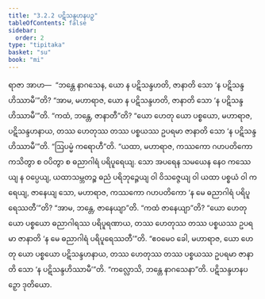 ```yaml
---
title: "3.2.2 ပဋိသန္ဒဟနပဉှ"
tableOfContents: false
sidebar:
  order: 2
type: "tipitaka"
basket: "su"
book: "mi"
---
```



<DynamicBreadcrumb />

<Division number="41" book="mi">

<Paragraph number="184" book="mi">
ရာဇာ အာဟ—  “ဘန္တေ နာဂသေန, ယော န ပဋိသန္ဒဟတိ, ဇာနာတိ သော ‘န ပဋိသန္ဒဟိဿာမီ’”တိ? “အာမ, မဟာရာဇ, ယော န ပဋိသန္ဒဟတိ, ဇာနာတိ သော ‘န ပဋိသန္ဒဟိဿာမီ’”တိ. “ကထံ, ဘန္တေ, ဇာနာတီ”တိ? “ယော ဟေတု ယော ပစ္စယော, မဟာရာဇ, ပဋိသန္ဒဟနာယ, တဿ ဟေတုဿ တဿ ပစ္စယဿ ဥပရမာ ဇာနာတိ သော ‘န ပဋိသန္ဒဟိဿာမီ’”တိ.
</Paragraph>

<Paragraph number="185" book="mi">
“ဩပမ္မံ ကရောဟီ”တိ. “ယထာ, မဟာရာဇ, ကဿကော ဂဟပတိကော ကသိတွာ စ ဝပိတွာ စ ဓညာဂါရံ ပရိပူရေယျ. သော အပရေန သမယေန နေဝ ကဿေယျ န ဝပ္ပေယျ, ယထာသမ္ဘတဉ္စ ဓညံ ပရိဘုဉ္ဇေယျ ဝါ ဝိသဇ္ဇေယျ ဝါ ယထာ ပစ္စယံ ဝါ ကရေယျ, ဇာနေယျ သော, မဟာရာဇ, ကဿကော ဂဟပတိကော ‘န မေ ဓညာဂါရံ ပရိပူရေဿတီ’”တိ? “အာမ, ဘန္တေ, ဇာနေယျာ”တိ. “ကထံ ဇာနေယျာ”တိ? “ယော ဟေတု ယော ပစ္စယော ဓညာဂါရဿ ပရိပူရဏာယ, တဿ ဟေတုဿ တဿ ပစ္စယဿ ဥပရမာ ဇာနာတိ ‘န မေ ဓညာဂါရံ ပရိပူရေဿတီ’”တိ. “ဧဝမေဝ ခေါ, မဟာရာဇ, ယော ဟေတု ယော ပစ္စယော ပဋိသန္ဒဟနာယ, တဿ ဟေတုဿ တဿ ပစ္စယဿ ဥပရမာ ဇာနာတိ သော ‘န ပဋိသန္ဒဟိဿာမီ’”တိ.
</Paragraph>

<Paragraph number="186" book="mi">
“ကလ္လောသိ, ဘန္တေ နာဂသေနာ”တိ.

</Paragraph>
</Division>

<Paragraph number="187" type="center" book="mi">
ပဋိသန္ဒဟနပဉှော ဒုတိယော.
</Paragraph>